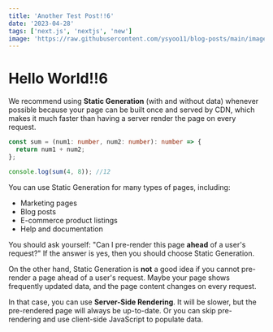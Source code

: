 ```yaml
---
title: 'Another Test Post!!6'
date: '2023-04-28'
tags: ['next.js', 'nextjs', 'new']
image: 'https://raw.githubusercontent.com/ysyoo11/blog-posts/main/images/thumbnails/another6.jpg'
---
```


# Hello World!!6

We recommend using **Static Generation** (with and without data) whenever possible because your page can be built once and served by CDN, which makes it much faster than having a server render the page on every request.

```ts
const sum = (num1: number, num2: number): number => {
  return num1 + num2;
};

console.log(sum(4, 8)); //12
```

You can use Static Generation for many types of pages, including:

- Marketing pages
- Blog posts
- E-commerce product listings
- Help and documentation

You should ask yourself: "Can I pre-render this page **ahead** of a user's request?" If the answer is yes, then you should choose Static Generation.

<CustomImage
  src='https://raw.githubusercontent.com/ysyoo11/blog-posts/main/images/NextLevel1.png'
  alt='Warning: Next Level Ahead'
/>

On the other hand, Static Generation is **not** a good idea if you cannot pre-render a page ahead of a user's request. Maybe your page shows frequently updated data, and the page content changes on every request.

In that case, you can use **Server-Side Rendering**. It will be slower, but the pre-rendered page will always be up-to-date. Or you can skip pre-rendering and use client-side JavaScript to populate data.
